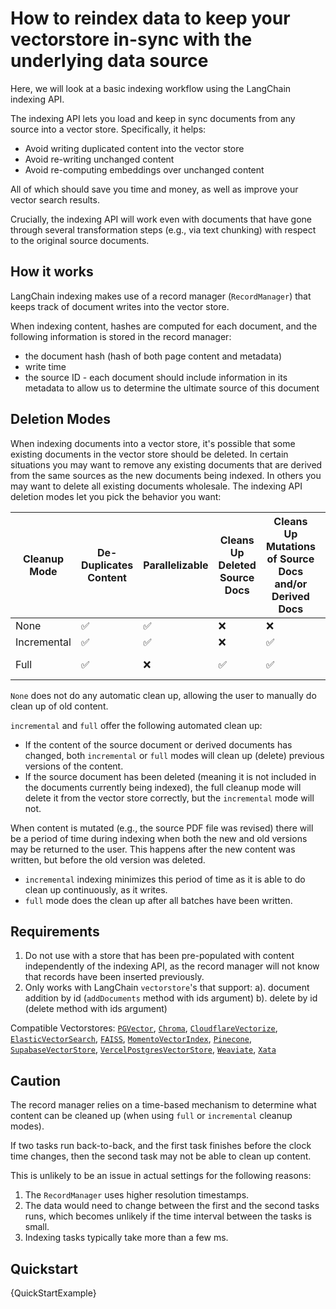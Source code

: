 # How to reindex data to keep your vectorstore in-sync with the underlying data source

Here, we will look at a basic indexing workflow using the LangChain indexing API.

The indexing API lets you load and keep in sync documents from any source into a vector store. Specifically, it helps:

- Avoid writing duplicated content into the vector store
- Avoid re-writing unchanged content
- Avoid re-computing embeddings over unchanged content

All of which should save you time and money, as well as improve your vector search results.

Crucially, the indexing API will work even with documents that have gone through several transformation steps (e.g., via text chunking) with respect to the original source documents.

## How it works

LangChain indexing makes use of a record manager (`RecordManager`) that keeps track of document writes into the vector store.

When indexing content, hashes are computed for each document, and the following information is stored in the record manager:

- the document hash (hash of both page content and metadata)
- write time
- the source ID - each document should include information in its metadata to allow us to determine the ultimate source of this document

## Deletion Modes

When indexing documents into a vector store, it's possible that some existing documents in the vector store should be deleted.
In certain situations you may want to remove any existing documents that are derived from the same sources as the new documents being indexed.
In others you may want to delete all existing documents wholesale. The indexing API deletion modes let you pick the behavior you want:

| Cleanup Mode | De-Duplicates Content | Parallelizable | Cleans Up Deleted Source Docs | Cleans Up Mutations of Source Docs and/or Derived Docs | Clean Up Timing    |
| ------------ | --------------------- | -------------- | ----------------------------- | ------------------------------------------------------ | ------------------ |
| None         | ✅                    | ✅             | ❌                            | ❌                                                     | -                  |
| Incremental  | ✅                    | ✅             | ❌                            | ✅                                                     | Continuously       |
| Full         | ✅                    | ❌             | ✅                            | ✅                                                     | At end of indexing |

`None` does not do any automatic clean up, allowing the user to manually do clean up of old content.

`incremental` and `full` offer the following automated clean up:

- If the content of the source document or derived documents has changed, both `incremental` or `full` modes will clean up (delete) previous versions of the content.
- If the source document has been deleted (meaning it is not included in the documents currently being indexed), the full cleanup mode will delete it from the vector store correctly, but the `incremental` mode will not.

When content is mutated (e.g., the source PDF file was revised) there will be a period of time during indexing when both the new and old versions may be returned to the user. This happens after the new content was written, but before the old version was deleted.

- `incremental` indexing minimizes this period of time as it is able to do clean up continuously, as it writes.
- `full` mode does the clean up after all batches have been written.

## Requirements

1. Do not use with a store that has been pre-populated with content independently of the indexing API, as the record manager will not know that records have been inserted previously.
2. Only works with LangChain `vectorstore`'s that support:
   a). document addition by id (`addDocuments` method with ids argument)
   b). delete by id (delete method with ids argument)

Compatible Vectorstores: [`PGVector`](/docs/integrations/vectorstores/pgvector), [`Chroma`](/docs/integrations/vectorstores/chroma), [`CloudflareVectorize`](/docs/integrations/vectorstores/cloudflare_vectorize),
[`ElasticVectorSearch`](/docs/integrations/vectorstores/elasticsearch), [`FAISS`](/docs/integrations/vectorstores/faiss), [`MomentoVectorIndex`](/docs/integrations/vectorstores/momento_vector_index),
[`Pinecone`](/docs/integrations/vectorstores/pinecone), [`SupabaseVectorStore`](/docs/integrations/vectorstores/supabase), [`VercelPostgresVectorStore`](/docs/integrations/vectorstores/vercel_postgres),
[`Weaviate`](/docs/integrations/vectorstores/weaviate), [`Xata`](/docs/integrations/vectorstores/xata)

## Caution

The record manager relies on a time-based mechanism to determine what content can be cleaned up (when using `full` or `incremental` cleanup modes).

If two tasks run back-to-back, and the first task finishes before the clock time changes, then the second task may not be able to clean up content.

This is unlikely to be an issue in actual settings for the following reasons:

1. The `RecordManager` uses higher resolution timestamps.
2. The data would need to change between the first and the second tasks runs, which becomes unlikely if the time interval between the tasks is small.
3. Indexing tasks typically take more than a few ms.

## Quickstart


<CodeBlock language="typescript">{QuickStartExample}</CodeBlock>
